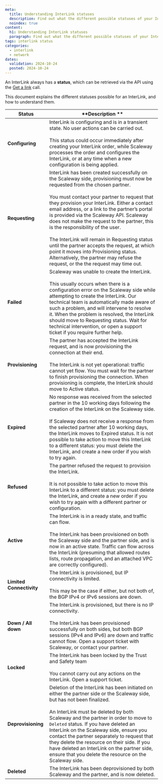 ```yaml
---
meta:
  title: Understanding InterLink statuses
  description: Find out what the different possible statuses of your InterLink mean, and how to take action based on these statuses when necessary.
  noindex: true
content:
  h1: Understanding InterLink statuses
  paragraph: Find out what the different possible statuses of your InterLink mean, and how to take action based on these statuses when necessary.
tags: interlink status
categories: 
  - interlink
  - network
dates:
  validation: 2024-10-24
  posted: 2024-10-24
---
```


An InterLink always has a **status**, which can be retrieved via the API using the [Get a link](https://scaleway-developers-production-internal.s3-website.fr-par.internal.scaleway.com/en/developers/api/interlink/v1beta1/#path-links-get-a-link) call.

This document explains the different statuses possible for an InterLink, and how to understand them.

| **Status**            | **Description  **                           | 
|-------------------|-----------------------------------------|
| **Configuring**       | InterLink is configuring and is in a transient state. No user actions can be carried out. <br/><br/> This status could occur immediately after creating your InterLink order, while Scaleway processes the order and configures the InterLink, or at any time when a new configuration is being applied. |
| **Requesting**        | InterLink has been created successfully on the Scaleway side, provisioning must now be requested from the chosen partner. <br/><br/> You must contact your partner to request that they provision your InterLink. Either a contact email address, or a link to the partner’s portal is provided via the Scaleway API. Scaleway does not make the request to the partner, this is the responsibility of the user.<br/><br/> The InterLink will remain in Requesting status until the partner accepts the request, at which point it moves into Provisioning status. Alternatively, the partner may refuse the request, or the the request may time out. |
| **Failed**          | Scaleway was unable to create the InterLink. <br/><br/> This usually occurs when there is a configuration error on the Scaleway side while attempting to create the InterLink. Our technical team is automatically made aware of such a problem, and will intervene to resolve it. When the problem is resolved, the InterLink should move to Requesting status. Wait for technical intervention, or open a support ticket if you require further help.
| **Provisioning**      | The partner has accepted the InterLink request, and is now provisioning the connection at their end. <br/><br/> The InterLink is not yet operational: traffic cannot yet flow. You must wait for the partner to finish provisioning the connection. When provisioning is complete, the InterLink should move to Active status. |
| **Expired**           | No response was received from the selected partner in the 10 working days following the creation of the InterLink on the Scaleway side. <br/><br/> If Scaleway does not receive a response from the selected partner after 10 working days, the InterLink moves to Expired status. It is not possible to take action to move this InterLink to a different status: you must delete the InterLink, and create a new order if you wish to try again. |
| **Refused**           | The partner refused the request to provision the InterLink. <br/><br/> It is not possible to take action to move this InterLink to a different status: you must delete the InterLink, and create a new order if you wish to try again with a different partner or configuration.  |
| **Active**            | The InterLink is in a ready state, and traffic can flow. <br/><br/> The InterLink has been provisioned on both the Scaleway side and the partner side, and is now in an active state. Traffic can flow across the InterLink (presuming that allowed routes lists, route propagation, and an attached VPC are correctly configured). |
| **Limited Connectivity** | The InterLink is provisioned, but IP connectivity is limited. <br/><br/> This may be the case if either, but not both of, the BGP IPv4 or IPv6 sessions are down. |
| **Down / All down**  | The InterLink is provisioned, but there is no IP connectivity. <br/><br/> The InterLink has been provisioned successfully on both sides, but both BGP sessions (IPv4 and IPv6) are down and traffic cannot flow. Open a support ticket with Scaleway, or contact your partner. |
| **Locked** | The InterLink has been locked by the Trust and Safety team <br/><br/> You cannot carry out any actions on the InterLink. Open a support ticket.|
| **Deprovisioning** | Deletion of the InterLink has been initiated on either the partner side or the Scaleway side, but has not been finalized. <br/><br/> An InterLink must be deleted by both Scaleway and the partner in order to move to `Deleted` status. If you have deleted an InterLink on the Scaleway side, ensure you contact the partner separately to request that they delete the resource on their side. If you have deleted an InterLink on the partner side, ensure that you delete the resource on the Scaleway side. |
| **Deleted** | The InterLink has been deprovisioned by both Scaleway and the partner, and is now deleted. |